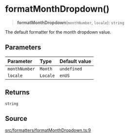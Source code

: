 # formatMonthDropdown()

<a id="undefined" name="undefined"></a>

> **formatMonthDropdown**(`monthNumber`, `locale`): `string`

The default formatter for the month dropdown value.

## Parameters

| Parameter | Type | Default value |
| :------ | :------ | :------ |
| `monthNumber` | `Month` | `undefined` |
| `locale` | `Locale` | `enUS` |

## Returns

`string`

## Source

[src/formatters/formatMonthDropdown.ts:9](https://github.com/gpbl/react-day-picker/blob/next/src/formatters/formatMonthDropdown.ts#L9)

